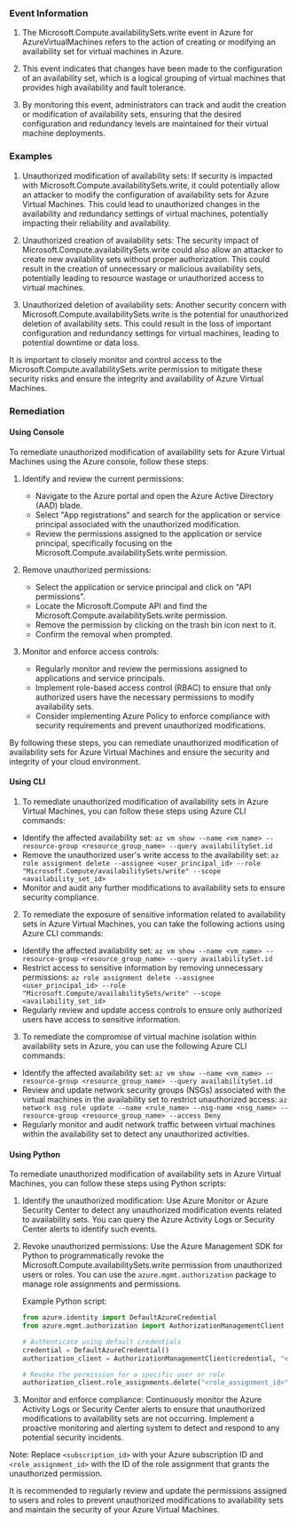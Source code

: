 
### Event Information

1. The Microsoft.Compute.availabilitySets.write event in Azure for AzureVirtualMachines refers to the action of creating or modifying an availability set for virtual machines in Azure.

2. This event indicates that changes have been made to the configuration of an availability set, which is a logical grouping of virtual machines that provides high availability and fault tolerance.

3. By monitoring this event, administrators can track and audit the creation or modification of availability sets, ensuring that the desired configuration and redundancy levels are maintained for their virtual machine deployments.


### Examples

1. Unauthorized modification of availability sets: If security is impacted with Microsoft.Compute.availabilitySets.write, it could potentially allow an attacker to modify the configuration of availability sets for Azure Virtual Machines. This could lead to unauthorized changes in the availability and redundancy settings of virtual machines, potentially impacting their reliability and availability.

2. Unauthorized creation of availability sets: The security impact of Microsoft.Compute.availabilitySets.write could also allow an attacker to create new availability sets without proper authorization. This could result in the creation of unnecessary or malicious availability sets, potentially leading to resource wastage or unauthorized access to virtual machines.

3. Unauthorized deletion of availability sets: Another security concern with Microsoft.Compute.availabilitySets.write is the potential for unauthorized deletion of availability sets. This could result in the loss of important configuration and redundancy settings for virtual machines, leading to potential downtime or data loss.

It is important to closely monitor and control access to the Microsoft.Compute.availabilitySets.write permission to mitigate these security risks and ensure the integrity and availability of Azure Virtual Machines.

### Remediation

#### Using Console

To remediate unauthorized modification of availability sets for Azure Virtual Machines using the Azure console, follow these steps:

1. Identify and review the current permissions: 
   - Navigate to the Azure portal and open the Azure Active Directory (AAD) blade.
   - Select "App registrations" and search for the application or service principal associated with the unauthorized modification.
   - Review the permissions assigned to the application or service principal, specifically focusing on the Microsoft.Compute.availabilitySets.write permission.

2. Remove unauthorized permissions:
   - Select the application or service principal and click on "API permissions".
   - Locate the Microsoft.Compute API and find the Microsoft.Compute.availabilitySets.write permission.
   - Remove the permission by clicking on the trash bin icon next to it.
   - Confirm the removal when prompted.

3. Monitor and enforce access controls:
   - Regularly monitor and review the permissions assigned to applications and service principals.
   - Implement role-based access control (RBAC) to ensure that only authorized users have the necessary permissions to modify availability sets.
   - Consider implementing Azure Policy to enforce compliance with security requirements and prevent unauthorized modifications.

By following these steps, you can remediate unauthorized modification of availability sets for Azure Virtual Machines and ensure the security and integrity of your cloud environment.

#### Using CLI

1. To remediate unauthorized modification of availability sets in Azure Virtual Machines, you can follow these steps using Azure CLI commands:

- Identify the affected availability set: `az vm show --name <vm_name> --resource-group <resource_group_name> --query availabilitySet.id`
- Remove the unauthorized user's write access to the availability set: `az role assignment delete --assignee <user_principal_id> --role "Microsoft.Compute/availabilitySets/write" --scope <availability_set_id>`
- Monitor and audit any further modifications to availability sets to ensure security compliance.

2. To remediate the exposure of sensitive information related to availability sets in Azure Virtual Machines, you can take the following actions using Azure CLI commands:

- Identify the affected availability set: `az vm show --name <vm_name> --resource-group <resource_group_name> --query availabilitySet.id`
- Restrict access to sensitive information by removing unnecessary permissions: `az role assignment delete --assignee <user_principal_id> --role "Microsoft.Compute/availabilitySets/write" --scope <availability_set_id>`
- Regularly review and update access controls to ensure only authorized users have access to sensitive information.

3. To remediate the compromise of virtual machine isolation within availability sets in Azure, you can use the following Azure CLI commands:

- Identify the affected availability set: `az vm show --name <vm_name> --resource-group <resource_group_name> --query availabilitySet.id`
- Review and update network security groups (NSGs) associated with the virtual machines in the availability set to restrict unauthorized access: `az network nsg rule update --name <rule_name> --nsg-name <nsg_name> --resource-group <resource_group_name> --access Deny`
- Regularly monitor and audit network traffic between virtual machines within the availability set to detect any unauthorized activities.

#### Using Python

To remediate unauthorized modification of availability sets in Azure Virtual Machines, you can follow these steps using Python scripts:

1. Identify the unauthorized modification: Use Azure Monitor or Azure Security Center to detect any unauthorized modification events related to availability sets. You can query the Azure Activity Logs or Security Center alerts to identify such events.

2. Revoke unauthorized permissions: Use the Azure Management SDK for Python to programmatically revoke the Microsoft.Compute.availabilitySets.write permission from unauthorized users or roles. You can use the `azure.mgmt.authorization` package to manage role assignments and permissions.

   Example Python script:
   ```python
   from azure.identity import DefaultAzureCredential
   from azure.mgmt.authorization import AuthorizationManagementClient

   # Authenticate using default credentials
   credential = DefaultAzureCredential()
   authorization_client = AuthorizationManagementClient(credential, "<subscription_id>")

   # Revoke the permission for a specific user or role
   authorization_client.role_assignments.delete("<role_assignment_id>")
   ```

3. Monitor and enforce compliance: Continuously monitor the Azure Activity Logs or Security Center alerts to ensure that unauthorized modifications to availability sets are not occurring. Implement a proactive monitoring and alerting system to detect and respond to any potential security incidents.

Note: Replace `<subscription_id>` with your Azure subscription ID and `<role_assignment_id>` with the ID of the role assignment that grants the unauthorized permission.

It is recommended to regularly review and update the permissions assigned to users and roles to prevent unauthorized modifications to availability sets and maintain the security of your Azure Virtual Machines.

